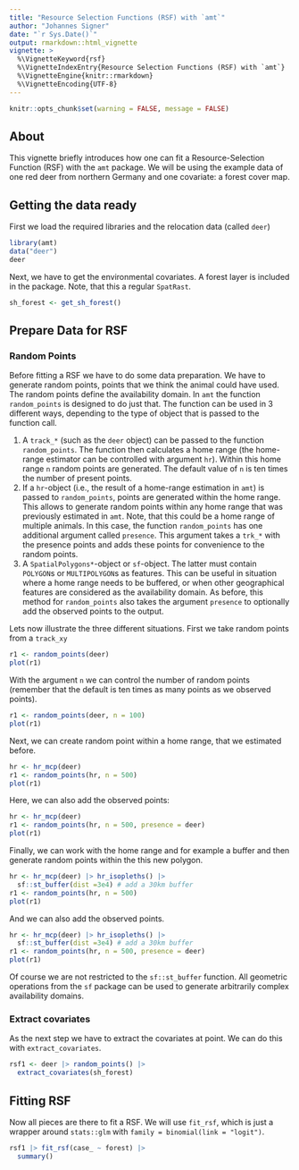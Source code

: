 ```yaml
---
title: "Resource Selection Functions (RSF) with `amt`"
author: "Johannes Signer"
date: "`r Sys.Date()`"
output: rmarkdown::html_vignette
vignette: >
  %\VignetteKeyword{rsf}
  %\VignetteIndexEntry{Resource Selection Functions (RSF) with `amt`}
  %\VignetteEngine{knitr::rmarkdown}
  %\VignetteEncoding{UTF-8}
---
```


```r
knitr::opts_chunk$set(warning = FALSE, message = FALSE)
```


## About

This vignette briefly introduces how one can fit a Resource-Selection Function (RSF) with the `amt` package. We will be using the example data of one red deer from northern Germany and one covariate: a forest cover map.

## Getting the data ready

First we load the required libraries and the relocation data (called `deer`)

```r
library(amt)
data("deer")
deer
```


Next, we have to get the environmental covariates. A forest layer is included in the package. Note, that this a regular `SpatRast`. 

```r
sh_forest <- get_sh_forest()
```

## Prepare Data for RSF

### Random Points

Before fitting a RSF we have to do some data preparation. We have to generate random points, points that we think the animal could have used. The random points define the availability domain. In `amt` the function `random_points` is designed to do just that. The function can be used in 3 different ways, depending to the type of object that is passed to the function call. 

1. A `track_*` (such as the `deer` object) can be passed to the function `random_points`. The function then calculates a home range (the home-range estimator can be controlled with argument `hr`). Within this home range `n` random points are generated. The default value of `n` is ten times the number of present points.
2. If a `hr`-object (i.e., the result of a home-range estimation in `amt`) is passed to `random_points`, points are generated within the home range. This allows to generate random points within any home range that was previously estimated in `amt`. Note, that this could be a home range of multiple animals. In this case, the function `random_points` has one additional argument called `presence`. This argument takes a `trk_*` with the presence points and adds these points for convenience to the random points. 
3. A `SpatialPolygons*`-object or `sf`-object. The latter must contain `POLYGON`s or `MULTIPOLYGON`s as features. This can be useful in situation where a home range needs to be buffered, or when other geographical features are considered as the availability domain. As before, this method for `random_points` also takes the argument `presence` to optionally add the observed points to the output.

Lets now illustrate the three different situations. First we take random points from a `track_xy`

```r
r1 <- random_points(deer)
plot(r1)
```

With the argument `n` we can control the number of random points (remember that the default is ten times as many points as we observed points). 


```r
r1 <- random_points(deer, n = 100)
plot(r1)
```

Next, we can create random point within a home range, that we estimated before. 

```r
hr <- hr_mcp(deer)
r1 <- random_points(hr, n = 500)
plot(r1)
```

Here, we can also add the observed points: 

```r
hr <- hr_mcp(deer)
r1 <- random_points(hr, n = 500, presence = deer)
plot(r1)
```

Finally, we can work with the home range and for example a buffer and then generate random points within the this new polygon. 


```r
hr <- hr_mcp(deer) |> hr_isopleths() |> 
  sf::st_buffer(dist =3e4) # add a 30km buffer
r1 <- random_points(hr, n = 500)
plot(r1)
```

And we can also add the observed points.

```r
hr <- hr_mcp(deer) |> hr_isopleths() |> 
  sf::st_buffer(dist =3e4) # add a 30km buffer
r1 <- random_points(hr, n = 500, presence = deer)
plot(r1)
```



Of course we are not restricted to the `sf::st_buffer` function. All geometric operations from the `sf` package can be used to generate arbitrarily complex availability domains. 


### Extract covariates

As the next step we have to extract the covariates at point. We can do this with `extract_covariates`.

```r
rsf1 <- deer |> random_points() |> 
  extract_covariates(sh_forest) 
```


## Fitting RSF

Now all pieces are there to fit a RSF. We will use `fit_rsf`, which is just a wrapper around `stats::glm` with `family = binomial(link = "logit")`.

```r
rsf1 |> fit_rsf(case_ ~ forest) |> 
  summary()

```

